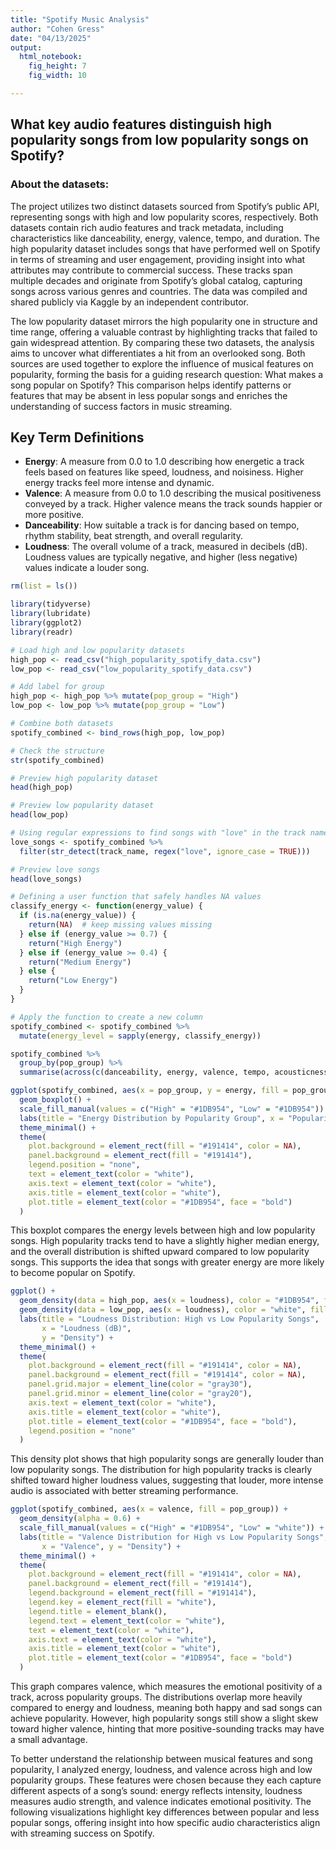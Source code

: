 ---
title: "Spotify Music Analysis"
author: "Cohen Gress"
date: "04/13/2025"
output:
  html_notebook:
    fig_height: 7
    fig_width: 10

---

## What key audio features distinguish high popularity songs from low popularity songs on Spotify?

### About the datasets:


The project utilizes two distinct datasets sourced from Spotify’s public API, representing songs with high and low popularity scores, respectively. Both datasets contain rich audio features and track metadata, including characteristics like danceability, energy, valence, tempo, and duration. The high popularity dataset includes songs that have performed well on Spotify in terms of streaming and user engagement, providing insight into what attributes may contribute to commercial success. These tracks span multiple decades and originate from Spotify’s global catalog, capturing songs across various genres and countries. The data was compiled and shared publicly via Kaggle by an independent contributor.

The low popularity dataset mirrors the high popularity one in structure and time range, offering a valuable contrast by highlighting tracks that failed to gain widespread attention. By comparing these two datasets, the analysis aims to uncover what differentiates a hit from an overlooked song. Both sources are used together to explore the influence of musical features on popularity, forming the basis for a guiding research question: What makes a song popular on Spotify? This comparison helps identify patterns or features that may be absent in less popular songs and enriches the understanding of success factors in music streaming.

## Key Term Definitions
- **Energy**: A measure from 0.0 to 1.0 describing how energetic a track feels based on features like speed, loudness, and noisiness. Higher energy tracks feel more intense and dynamic.
- **Valence**: A measure from 0.0 to 1.0 describing the musical positiveness conveyed by a track. Higher valence means the track sounds happier or more positive.
- **Danceability**: How suitable a track is for dancing based on tempo, rhythm stability, beat strength, and overall regularity.
- **Loudness**: The overall volume of a track, measured in decibels (dB). Loudness values are typically negative, and higher (less negative) values indicate a louder song.


```{r}

rm(list = ls())

library(tidyverse)
library(lubridate)
library(ggplot2)
library(readr)
```

```{r}
# Load high and low popularity datasets
high_pop <- read_csv("high_popularity_spotify_data.csv")
low_pop <- read_csv("low_popularity_spotify_data.csv")

# Add label for group
high_pop <- high_pop %>% mutate(pop_group = "High")
low_pop <- low_pop %>% mutate(pop_group = "Low")

# Combine both datasets
spotify_combined <- bind_rows(high_pop, low_pop)

# Check the structure
str(spotify_combined)
```
```{r}
# Preview high popularity dataset
head(high_pop)

# Preview low popularity dataset
head(low_pop)

```

```{r}
# Using regular expressions to find songs with "love" in the track name
love_songs <- spotify_combined %>%
  filter(str_detect(track_name, regex("love", ignore_case = TRUE)))

# Preview love songs
head(love_songs)

```
```{r}
# Defining a user function that safely handles NA values
classify_energy <- function(energy_value) {
  if (is.na(energy_value)) {
    return(NA)  # keep missing values missing
  } else if (energy_value >= 0.7) {
    return("High Energy")
  } else if (energy_value >= 0.4) {
    return("Medium Energy")
  } else {
    return("Low Energy")
  }
}

# Apply the function to create a new column
spotify_combined <- spotify_combined %>%
  mutate(energy_level = sapply(energy, classify_energy))

```



```{r}
spotify_combined %>%
  group_by(pop_group) %>%
  summarise(across(c(danceability, energy, valence, tempo, acousticness), list(mean = mean, sd = sd), na.rm = TRUE))

```

```{r}
ggplot(spotify_combined, aes(x = pop_group, y = energy, fill = pop_group)) +
  geom_boxplot() +
  scale_fill_manual(values = c("High" = "#1DB954", "Low" = "#1DB954")) +
  labs(title = "Energy Distribution by Popularity Group", x = "Popularity Group", y = "Energy") +
  theme_minimal() +
  theme(
    plot.background = element_rect(fill = "#191414", color = NA),
    panel.background = element_rect(fill = "#191414"),
    legend.position = "none",
    text = element_text(color = "white"),
    axis.text = element_text(color = "white"),
    axis.title = element_text(color = "white"),
    plot.title = element_text(color = "#1DB954", face = "bold")
  )
```

This boxplot compares the energy levels between high and low popularity songs. High popularity tracks tend to have a slightly higher median energy, and the overall distribution is shifted upward compared to low popularity songs. This supports the idea that songs with greater energy are more likely to become popular on Spotify.

```{r}
ggplot() +
  geom_density(data = high_pop, aes(x = loudness), color = "#1DB954", fill = "#1DB954", alpha = 0.4) +
  geom_density(data = low_pop, aes(x = loudness), color = "white", fill = "white", alpha = 0.4) +
  labs(title = "Loudness Distribution: High vs Low Popularity Songs",
       x = "Loudness (dB)",
       y = "Density") +
  theme_minimal() +
  theme(
    plot.background = element_rect(fill = "#191414", color = NA),
    panel.background = element_rect(fill = "#191414", color = NA),
    panel.grid.major = element_line(color = "gray30"),
    panel.grid.minor = element_line(color = "gray20"),
    axis.text = element_text(color = "white"),
    axis.title = element_text(color = "white"),
    plot.title = element_text(color = "#1DB954", face = "bold"),
    legend.position = "none"
  )

```

This density plot shows that high popularity songs are generally louder than low popularity songs. The distribution for high popularity tracks is clearly shifted toward higher loudness values, suggesting that louder, more intense audio is associated with better streaming performance.


```{r}
ggplot(spotify_combined, aes(x = valence, fill = pop_group)) +
  geom_density(alpha = 0.6) +
  scale_fill_manual(values = c("High" = "#1DB954", "Low" = "white")) +
  labs(title = "Valence Distribution for High vs Low Popularity Songs",
       x = "Valence", y = "Density") +
  theme_minimal() +
  theme(
    plot.background = element_rect(fill = "#191414", color = NA),
    panel.background = element_rect(fill = "#191414"),
    legend.background = element_rect(fill = "#191414"),
    legend.key = element_rect(fill = "white"),
    legend.title = element_blank(),
    legend.text = element_text(color = "white"),
    text = element_text(color = "white"),
    axis.text = element_text(color = "white"),
    axis.title = element_text(color = "white"),
    plot.title = element_text(color = "#1DB954", face = "bold")
  )
```

This graph compares valence, which measures the emotional positivity of a track, across popularity groups. The distributions overlap more heavily compared to energy and loudness, meaning both happy and sad songs can achieve popularity. However, high popularity songs still show a slight skew toward higher valence, hinting that more positive-sounding tracks may have a small advantage.

To better understand the relationship between musical features and song popularity, I analyzed energy, loudness, and valence across high and low popularity groups. These features were chosen because they each capture different aspects of a song’s sound: energy reflects intensity, loudness measures audio strength, and valence indicates emotional positivity. The following visualizations highlight key differences between popular and less popular songs, offering insight into how specific audio characteristics align with streaming success on Spotify.



































